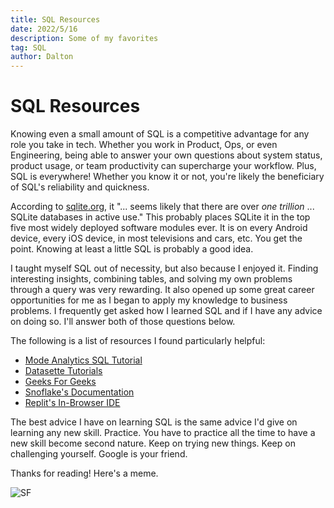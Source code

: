 ```yaml
---
title: SQL Resources
date: 2022/5/16
description: Some of my favorites
tag: SQL
author: Dalton
---
```


# SQL Resources

Knowing even a small amount of SQL is a competitive advantage for any role you take in tech. Whether you work in Product, Ops, or even Engineering, being able to answer your own questions about system status, product usage, or team productivity can supercharge your workflow. Plus, SQL is everywhere! Whether you know it or not, you're likely the beneficiary of SQL's reliability and quickness. 

According to [sqlite.org](https://www.sqlite.org/mostdeployed.html), it "... seems likely that there are over 
_one trillion_ ... SQLite databases in active use." This probably places SQLite it in the top five most widely deployed software modules ever. It is on every Android device, every iOS device, in most televisions and cars, etc. You get the point. Knowing at least a little SQL is probably a good idea. 

I taught myself SQL out of necessity, but also because I enjoyed it. Finding interesting insights, combining tables, and solving my own problems through a query was very rewarding. It also opened up some great career opportunities for me as I began to apply my knowledge to business problems. I frequently get asked how I learned SQL and if I have any advice on doing so. I'll answer both of those questions below. 

The following is a list of resources I found particularly helpful:

- [Mode Analytics SQL Tutorial](https://mode.com/sql-tutorial/)
- [Datasette Tutorials](https://datasette.io/tutorials/learn-sql)
- [Geeks For Geeks](https://www.geeksforgeeks.org/sql-tutorial/?ref=gcse)
- [Snoflake's Documentation](https://docs.snowflake.com/en/)
- [Replit's In-Browser IDE](https://replit.com/languages/sqlite)

The best advice I have on learning SQL is the same advice I'd give on learning any new skill. Practice. You have to practice all the time to have a new skill become second nature. Keep on trying new things. Keep on challenging yourself. Google is your friend.

Thanks for reading! Here's a meme. 


<Image
  src="/images/IMG_6299.PNG"
  alt="SF"
  width={1125}
  height={633}
  priority
  className="next-image"
/>
